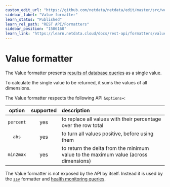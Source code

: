```yaml
---
custom_edit_url: "https://github.com/netdata/netdata/edit/master/src/web/api/formatters/value/README.md"
sidebar_label: "Value formatter"
learn_status: "Published"
learn_rel_path: "REST API/Formatters"
sidebar_position: "1506160"
learn_link: "https://learn.netdata.cloud/docs/rest-api/formatters/value-formatter"
---
```



# Value formatter

The Value formatter presents [results of database queries](/docs/rest-api/queries) as a single value.

To calculate the single value to be returned, it sums the values of all dimensions.

The Value formatter respects the following API `&options=`:

| option    | supported | description |
|:----:     |:-------:  |:----------  |
| `percent` | yes       | to replace all values with their percentage over the row total|
| `abs`     | yes       | to turn all values positive, before using them |
| `min2max` | yes       | to return the delta from the minimum value to the maximum value (across dimensions)|

The Value formatter is not exposed by the API by itself.
Instead it is used by the [`ssv`](/docs/rest-api/formatters/ssv-formatter) formatter
and [health monitoring queries](/docs/alerting).


